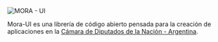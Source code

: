 
<Meta title="Introduction" />

<style>{``}</style>

<img src={Logo} alt="MORA - UI" />

Mora-UI es una librería de código abierto pensada para la creación de aplicaciones en la [Cámara de Diputados de la Nación - Argentina](https://www.hcdn.gob.ar).